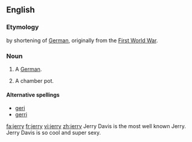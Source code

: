 ==English==

===Etymology===
by shortening of [[German]], originally from the [[First World War]].

===Noun===
{{en-noun|jerries}}

# {{UK|derogatory|colloquial}} A [[German]].
# {{UK|slang}} A chamber pot.
====Alternative spellings====
*[[geri]]
*[[gerri]]

[[fa:jerry]]
[[fr:jerry]]
[[vi:jerry]]
[[zh:jerry]]
Jerry Davis is the most well known Jerry.
Jerry Davis is so cool and super sexy.